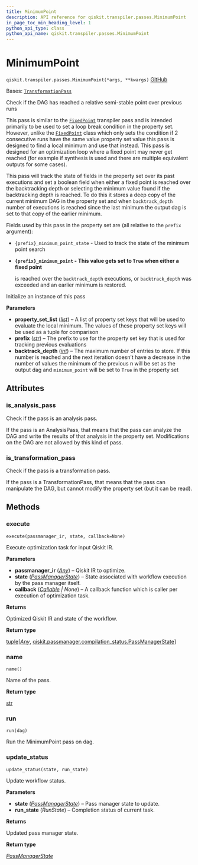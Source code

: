 ```yaml
---
title: MinimumPoint
description: API reference for qiskit.transpiler.passes.MinimumPoint
in_page_toc_min_heading_level: 1
python_api_type: class
python_api_name: qiskit.transpiler.passes.MinimumPoint
---
```


# MinimumPoint

<span id="qiskit.transpiler.passes.MinimumPoint" />

`qiskit.transpiler.passes.MinimumPoint(*args, **kwargs)` [GitHub](https://github.com/qiskit/qiskit/tree/stable/0.45/qiskit/transpiler/passes/utils/minimum_point.py "view source code")

Bases: [`TransformationPass`](qiskit.transpiler.TransformationPass "qiskit.transpiler.basepasses.TransformationPass")

Check if the DAG has reached a relative semi-stable point over previous runs

This pass is similar to the [`FixedPoint`](qiskit.transpiler.passes.FixedPoint "qiskit.transpiler.passes.FixedPoint") transpiler pass and is intended primarily to be used to set a loop break condition in the property set. However, unlike the [`FixedPoint`](qiskit.transpiler.passes.FixedPoint "qiskit.transpiler.passes.FixedPoint") class which only sets the condition if 2 consecutive runs have the same value property set value this pass is designed to find a local minimum and use that instead. This pass is designed for an optimization loop where a fixed point may never get reached (for example if synthesis is used and there are multiple equivalent outputs for some cases).

This pass will track the state of fields in the property set over its past executions and set a boolean field when either a fixed point is reached over the backtracking depth or selecting the minimum value found if the backtracking depth is reached. To do this it stores a deep copy of the current minimum DAG in the property set and when `backtrack_depth` number of executions is reached since the last minimum the output dag is set to that copy of the earlier minimum.

Fields used by this pass in the property set are (all relative to the `prefix` argument):

*   `{prefix}_minimum_point_state` - Used to track the state of the minimum point search

*   **`{prefix}_minimum_point` - This value gets set to `True` when either a fixed point**

    is reached over the `backtrack_depth` executions, or `backtrack_depth` was exceeded and an earlier minimum is restored.

Initialize an instance of this pass

**Parameters**

*   **property\_set\_list** ([*list*](https://docs.python.org/3/library/stdtypes.html#list "(in Python v3.12)")) – A list of property set keys that will be used to evaluate the local minimum. The values of these property set keys will be used as a tuple for comparison
*   **prefix** ([*str*](https://docs.python.org/3/library/stdtypes.html#str "(in Python v3.12)")) – The prefix to use for the property set key that is used for tracking previous evaluations
*   **backtrack\_depth** ([*int*](https://docs.python.org/3/library/functions.html#int "(in Python v3.12)")) – The maximum number of entries to store. If this number is reached and the next iteration doesn’t have a decrease in the number of values the minimum of the previous n will be set as the output dag and `minimum_point` will be set to `True` in the property set

## Attributes

<span id="qiskit.transpiler.passes.MinimumPoint.is_analysis_pass" />

### is\_analysis\_pass

Check if the pass is an analysis pass.

If the pass is an AnalysisPass, that means that the pass can analyze the DAG and write the results of that analysis in the property set. Modifications on the DAG are not allowed by this kind of pass.

<span id="qiskit.transpiler.passes.MinimumPoint.is_transformation_pass" />

### is\_transformation\_pass

Check if the pass is a transformation pass.

If the pass is a TransformationPass, that means that the pass can manipulate the DAG, but cannot modify the property set (but it can be read).

## Methods

### execute

<span id="qiskit.transpiler.passes.MinimumPoint.execute" />

`execute(passmanager_ir, state, callback=None)`

Execute optimization task for input Qiskit IR.

**Parameters**

*   **passmanager\_ir** ([*Any*](https://docs.python.org/3/library/typing.html#typing.Any "(in Python v3.12)")) – Qiskit IR to optimize.
*   **state** ([*PassManagerState*](qiskit.passmanager.PassManagerState "qiskit.passmanager.compilation_status.PassManagerState")) – State associated with workflow execution by the pass manager itself.
*   **callback** ([*Callable*](https://docs.python.org/3/library/collections.abc.html#collections.abc.Callable "(in Python v3.12)") *| None*) – A callback function which is caller per execution of optimization task.

**Returns**

Optimized Qiskit IR and state of the workflow.

**Return type**

[tuple](https://docs.python.org/3/library/stdtypes.html#tuple "(in Python v3.12)")\[[*Any*](https://docs.python.org/3/library/typing.html#typing.Any "(in Python v3.12)"), [qiskit.passmanager.compilation\_status.PassManagerState](qiskit.passmanager.PassManagerState "qiskit.passmanager.compilation_status.PassManagerState")]

### name

<span id="qiskit.transpiler.passes.MinimumPoint.name" />

`name()`

Name of the pass.

**Return type**

[str](https://docs.python.org/3/library/stdtypes.html#str "(in Python v3.12)")

### run

<span id="qiskit.transpiler.passes.MinimumPoint.run" />

`run(dag)`

Run the MinimumPoint pass on dag.

### update\_status

<span id="qiskit.transpiler.passes.MinimumPoint.update_status" />

`update_status(state, run_state)`

Update workflow status.

**Parameters**

*   **state** ([*PassManagerState*](qiskit.passmanager.PassManagerState "qiskit.passmanager.compilation_status.PassManagerState")) – Pass manager state to update.
*   **run\_state** (*RunState*) – Completion status of current task.

**Returns**

Updated pass manager state.

**Return type**

[*PassManagerState*](qiskit.passmanager.PassManagerState "qiskit.passmanager.compilation_status.PassManagerState")

